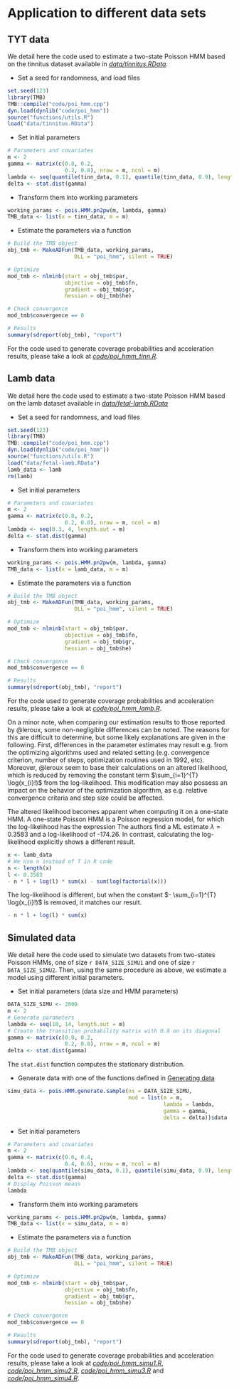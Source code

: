# Application to different data sets

## TYT data
We detail here the code used to estimate a two-state Poisson HMM based on the tinnitus dataset available in *[data/tinnitus.RData](#tinnitus.RData)*.

- Set a seed for randomness, and load files
```r
set.seed(123)
library(TMB)
TMB::compile("code/poi_hmm.cpp")
dyn.load(dynlib("code/poi_hmm"))
source("functions/utils.R")
load("data/tinnitus.RData")
```

- Set initial parameters
```r
# Parameters and covariates
m <- 2
gamma <- matrix(c(0.8, 0.2,
                  0.2, 0.8), nrow = m, ncol = m)
lambda <- seq(quantile(tinn_data, 0.1), quantile(tinn_data, 0.9), length.out = m)
delta <- stat.dist(gamma)
```

- Transform them into working parameters
```r
working_params <- pois.HMM.pn2pw(m, lambda, gamma)
TMB_data <- list(x = tinn_data, m = m)
```

- Estimate the parameters via a function
```r
# Build the TMB object
obj_tmb <- MakeADFun(TMB_data, working_params,
                     DLL = "poi_hmm", silent = TRUE)

# Optimize
mod_tmb <- nlminb(start = obj_tmb$par,
                  objective = obj_tmb$fn,
                  gradient = obj_tmb$gr,
                  hessian = obj_tmb$he)

# Check convergence
mod_tmb$convergence == 0

# Results
summary(sdreport(obj_tmb), "report")
```

For the code used to generate coverage probabilities and acceleration results, please take a look at *[code/poi_hmm_tinn.R](#poi_hmm_tinn.R)*.

## Lamb data
We detail here the code used to estimate a two-state Poisson HMM based on the lamb dataset available in *[data/fetal-lamb.RData](#fetal-lamb.RData)*

- Set a seed for randomness, and load files
```r
set.seed(123)
library(TMB)
TMB::compile("code/poi_hmm.cpp")
dyn.load(dynlib("code/poi_hmm"))
source("functions/utils.R")
load("data/fetal-lamb.RData")
lamb_data <- lamb
rm(lamb)
```

- Set initial parameters
```r
# Parameters and covariates
m <- 2
gamma <- matrix(c(0.8, 0.2,
                  0.2, 0.8), nrow = m, ncol = m)
lambda <- seq(0.3, 4, length.out = m)
delta <- stat.dist(gamma)
```

- Transform them into working parameters
```r
working_params <- pois.HMM.pn2pw(m, lambda, gamma)
TMB_data <- list(x = lamb_data, m = m)
```

- Estimate the parameters via a function
```r
# Build the TMB object
obj_tmb <- MakeADFun(TMB_data, working_params,
                     DLL = "poi_hmm", silent = TRUE)

# Optimize
mod_tmb <- nlminb(start = obj_tmb$par,
                  objective = obj_tmb$fn,
                  gradient = obj_tmb$gr,
                  hessian = obj_tmb$he)

# Check convergence
mod_tmb$convergence == 0

# Results
summary(sdreport(obj_tmb), "report")
```

For the code used to generate coverage probabilities and acceleration results, please take a look at *[code/poi_hmm_lamb.R](#poi_hmm_lamb.R)*.

On a minor note, when comparing our estimation results to those reported by @leroux, some non-negligible differences can be noted.
The reasons for this are difficult to determine, but some likely explanations are given in the following.
First, differences in the parameter estimates may result e.g. from the optimizing algorithms used and related setting (e.g. convergence criterion, number of steps, optimization routines used in 1992, etc).
Moreover, @leroux seem to base their calculations on an altered likelihood, which is reduced by removing the constant term $\sum_{i=1}^{T} \log(x_{i}!)$ from the log-likelihood.
This modification may also possess an impact on the behavior of the optimization algorithm, as e.g. relative convergence criteria and step size could be affected.

The altered likelihood becomes apparent when computing it on a one-state HMM.
A one-state Poisson HMM is a Poisson regression model, for which the log-likelihood has the expression
\begin{align*}
l(\lambda) &= \log \left(\prod_{i=1}^{T} \frac{\lambda^{x_i} e^{-\lambda}}{x_{i}!} \right)\\
&= - T \lambda + \log(\lambda) \left( \sum_{i=1}^{T} x_i \right) - \sum_{i=1}^{T} \log(x_{i}!).
\end{align*}
The authors find a ML estimate $\lambda = 0.3583$ and a log-likelihood of -174.26.
In contrast, calculating the log-likelihood explicitly shows a different result.
```r
x <- lamb_data
# We use n instead of T in R code
n <- length(x)
l <- 0.3583
- n * l + log(l) * sum(x) - sum(log(factorial(x)))
```

The log-likelihood is different, but when the constant $- \sum_{i=1}^{T} \log(x_{i}!)$ is removed, it matches our result.
```r
- n * l + log(l) * sum(x)
```

## Simulated data

We detail here the code used to simulate two datasets from two-states Poisson HMMs, one of size `r DATA_SIZE_SIMU1` and one of size `r DATA_SIZE_SIMU2`.
Then, using the same procedure as above, we estimate a model using different initial parameters.

- Set initial parameters (data size and HMM parameters)
```r
DATA_SIZE_SIMU <- 2000
m <- 2
# Generate parameters
lambda <- seq(10, 14, length.out = m)
# Create the transition probability matrix with 0.8 on its diagonal
gamma <- matrix(c(0.8, 0.2,
                  0.2, 0.8), nrow = m, ncol = m)
delta <- stat.dist(gamma)
```
The `stat.dist` function computes the stationary distribution.

- Generate data with one of the functions defined in [Generating data](#generating-data)
```r
simu_data <- pois.HMM.generate.sample(ns = DATA_SIZE_SIMU,
                                      mod = list(m = m,
                                                 lambda = lambda,
                                                 gamma = gamma,
                                                 delta = delta))$data
```

- Set initial parameters
```r
# Parameters and covariates
m <- 2
gamma <- matrix(c(0.6, 0.4,
                  0.4, 0.6), nrow = m, ncol = m)
lambda <- seq(quantile(simu_data, 0.1), quantile(simu_data, 0.9), length.out = m)
delta <- stat.dist(gamma)
# Display Poisson means
lambda
```

- Transform them into working parameters
```r
working_params <- pois.HMM.pn2pw(m, lambda, gamma)
TMB_data <- list(x = simu_data, m = m)
```

- Estimate the parameters via a function
```r
# Build the TMB object
obj_tmb <- MakeADFun(TMB_data, working_params,
                     DLL = "poi_hmm", silent = TRUE)

# Optimize
mod_tmb <- nlminb(start = obj_tmb$par,
                  objective = obj_tmb$fn,
                  gradient = obj_tmb$gr,
                  hessian = obj_tmb$he)

# Check convergence
mod_tmb$convergence == 0

# Results
summary(sdreport(obj_tmb), "report")
```

For the code used to generate coverage probabilities and acceleration results, please take a look at *[code/poi_hmm_simu1.R](#poi_hmm_simu1.R)*, *[code/poi_hmm_simu2.R](#poi_hmm_simu2.R)*, *[code/poi_hmm_simu3.R](#poi_hmm_simu3.R)* and *[code/poi_hmm_simu4.R](#poi_hmm_simu4.R)*.
